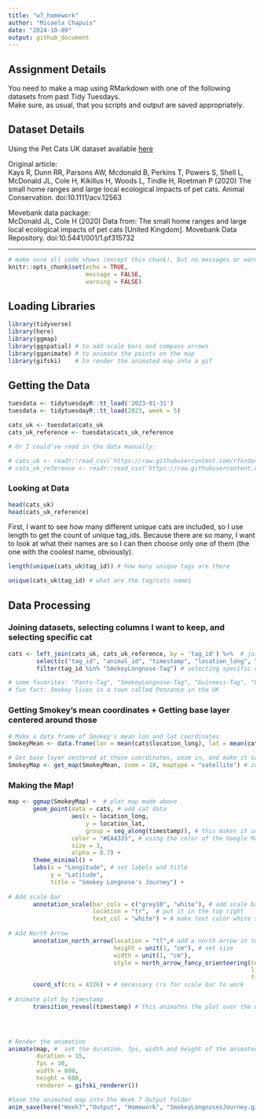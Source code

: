 ```yaml
---
title: "w7_homework"
author: "Micaela Chapuis"
date: "2024-10-09"
output: github_document
---
```


## Assignment Details
You need to make a map using RMarkdown with one of the following datasets from past Tidy Tuesdays.  
Make sure, as usual, that you scripts and output are saved appropriately. 

## Dataset Details
Using the Pet Cats UK dataset available [here](https://github.com/rfordatascience/tidytuesday/blob/master/data/2023/2023-01-31/readme.md)

Original article:  
Kays R, Dunn RR, Parsons AW, Mcdonald B, Perkins T, Powers S, Shell L, McDonald JL, Cole H, Kikillus H, Woods L, Tindle H, Roetman P (2020) The small home ranges and large local ecological impacts of pet cats. Animal Conservation. doi:10.1111/acv.12563

Movebank data package:  
McDonald JL, Cole H (2020) Data from: The small home ranges and large local ecological impacts of pet cats [United Kingdom]. Movebank Data Repository. doi:10.5441/001/1.pf315732

-----------

```r
# make sure all code shows (except this chunk), but no messages or warnings
knitr::opts_chunk$set(echo = TRUE,
                      message = FALSE,
                      warning = FALSE)
```

## Loading Libraries
```r
library(tidyverse)
library(here)
library(ggmap)
library(ggspatial) # to add scale bars and compass arrows
library(gganimate) # to animate the points on the map
library(gifski)    # to render the animated map into a gif
```


## Getting the Data
```r
tuesdata <- tidytuesdayR::tt_load('2023-01-31')
tuesdata <- tidytuesdayR::tt_load(2023, week = 5)

cats_uk <- tuesdata$cats_uk
cats_uk_reference <- tuesdata$cats_uk_reference

# Or I could've read in the data manually:

# cats_uk <- readr::read_csv('https://raw.githubusercontent.com/rfordatascience/tidytuesday/master/data/2023/2023-01-31/cats_uk.csv')
# cats_uk_reference <- readr::read_csv('https://raw.githubusercontent.com/rfordatascience/tidytuesday/master/data/2023/2023-01-31/cats_uk_reference.csv')

```

### Looking at Data
```r
head(cats_uk)
head(cats_uk_reference)
```
First, I want to see how many different unique cats are included, so I use length to get the count of unique tag_ids. Because there are so many, I want to look at what their names are so I can then choose only one of them (the one with the coolest name, obviously). 
```r
length(unique(cats_uk$tag_id)) # how many unique tags are there

unique(cats_uk$tag_id) # what are the tag/cats names
```

## Data Processing
### Joining datasets, selecting columns I want to keep, and selecting specific cat
```r
cats <- left_join(cats_uk, cats_uk_reference, by = 'tag_id') %>%  # join datasets by tag id
        select(c("tag_id", "animal_id", "timestamp", "location_long", "location_lat")) %>% # select columns I want to keep  
        filter(tag_id %in% "SmokeyLongnose-Tag") # selecting specific cat

# some favorites: "Pants-Tag", "SmokeyLongnose-Tag", "Guinness-Tag", "Lightening Bugg-Tag"
# fun fact: Smokey lives in a town called Penzance in the UK
```


### Getting Smokey's mean coordinates + Getting base layer centered around those 
```r
# Make a data frame of Smokey's mean lon and lat coordinates 
SmokeyMean <- data.frame(lon = mean(cats$location_long), lat = mean(cats$location_lat)) # mean coordinates

# Get base layer centered at those coordinates, zoom in, and make it satellite type map so we can see where Smokey goes
SmokeyMap <- get_map(SmokeyMean, zoom = 18, maptype = "satellite") # zoom 18 cuts out two points in the tree area at the bottom, but lets us see better how many houses Smokey goes to (probably to beg for food)
```


### Making the Map! 
```r
map <- ggmap(SmokeyMap) +  # plot map made above
       geom_point(data = cats, # add cat data
                  aes(x = location_long, 
                      y = location_lat,
                      group = seq_along(timestamp)), # this makes it so that the points already plotted stay on the map
                  color = "#EA4335", # using the color of the Google Maps marker
                  size = 3,
                  alpha = 0.7) + 
       theme_minimal() +
       labs(x = "Longitude", # set labels and title
            y = "Latitude",
            title = "Smokey Longnose's Journey") +
  
# Add scale bar
       annotation_scale(bar_cols = c("grey10", "white"), # add scale bar, make colors dark grey and white
                        location = "tr",  # put it in the top right
                        text_col = "white") + # make text color white so it can be seen
  
# Add North Arrow
       annotation_north_arrow(location = "tl",# add a north arrow in top left
                              height = unit(1, "cm"), # set size
                              width = unit(1, "cm"),
                              style = north_arrow_fancy_orienteering(text_col = 'white', # set type of arrow and colors for all its parts
                                                                     line_col = 'white',
                                                                     fill = 'white')) +
       coord_sf(crs = 4326) + # necessary crs for scale bar to work
  
# Animate plot by timestamp
       transition_reveal(timestamp) # this animates the plot over the days/times in the timestamp




# Render the animation
animate(map, #  set the duration, fps, width and height of the animated map
        duration = 15, 
        fps = 30, 
        width = 600, 
        height = 600, 
        renderer = gifski_renderer())

#Save the animated map into the Week 7 Output folder
anim_save(here("Week7","Output", "Homework", "SmokeyLongnosesJourney.gif"))
```
